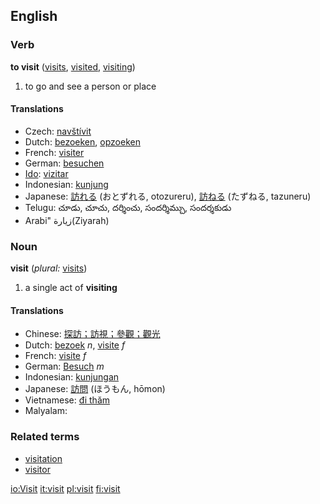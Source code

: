 ==English==

===Verb===
'''to visit'''  ([[visits]], [[visited]], [[visiting]])
# to go and see a person or place

====Translations====
*Czech: [[navštívit]]
*Dutch: [[bezoeken]], [[opzoeken]]
*French: [[visiter]]
*German: [[besuchen]]
*[[Ido]]: [[vizitar]]
*Indonesian: [[kunjung]]
*Japanese: [[訪れる]] (おとずれる, otozureru), [[訪ねる]] (たずねる, tazuneru)
*Telugu: చూడు, చూచు, దర్శించు, సందర్శిమ్చు, సందర్శకుడు
*Arabi" زيارة(Ziyarah)

===Noun===
'''visit'''  (''plural:'' [[visits]])
# a single act of '''visiting'''

====Translations====
*Chinese: [[探訪；訪視；參觀；觀光]]
*Dutch: [[bezoek]] ''n'', [[visite]] ''f''
*French: [[visite]] ''f''
*German: [[Besuch]] ''m''
*Indonesian: [[kunjung|kunjungan]]
*Japanese: [[訪問]] (ほうもん, hōmon)
*Vietnamese: [[đi thăm]]
*Malyalam:

===Related terms===
*[[visitation]]
*[[visitor]]

[[io:Visit]]
[[it:visit]]
[[pl:visit]]
[[fi:visit]]